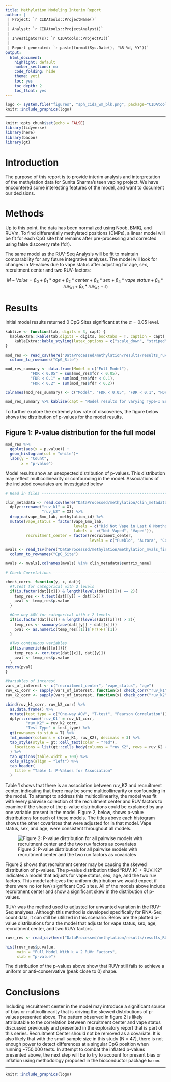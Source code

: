 ```yaml
---
title: Methylation Modeling Interim Report
author: |
 | Project: `r CIDAtools::ProjectName()`
 |
 | Analyst: `r CIDAtools::ProjectAnalyst()`
 |
 | Investigator(s): `r CIDAtools::ProjectPI()`
 |
 | Report generated: `r paste(format(Sys.Date(), '%B %d, %Y'))`
output:
  html_document:
    highlight: default
    number_sections: no
    code_folding: hide
    theme: yeti
    toc: yes
    toc_depth: 2
    toc_float: yes
---
```


```r
logo <- system.file("figures", "sph_cida_wm_blk.png", package="CIDAtools")
knitr::include_graphics(logo)
```

---

```r
knitr::opts_chunk$set(echo = FALSE)
library(tidyverse)
library(here)
library(bacon)
library(gt)
```

# Introduction

The purpose of this report is to provide interim analysis and interpretation of the methylation data for Sunita Sharma's teen vaping project. We have encountered some interesting features of the model, and want to document our decisions. 

# Methods

Up to this point, the data has been normalized using Noob, BMIQ, and RUVm. To find differentially methylated positions (DMPs), a linear model will be fit for each CpG site that remains after pre-processing and corrected using false discovery rate (fdr).

The same model as the RUV-Seq Analysis will be fit to maintain comparability for any future integrative analyses. The model will look for changes in M-values due to vape status after adjusting for age, sex, recruitment center and two RUV-factors:

$$M-Value = \beta_0 + \beta_1 * age + \beta_2 * center + \beta_3* sex + \beta_4 * vape \ status + \beta_5 * ruv_{k1} + \beta_6 * ruv_{k2} + \epsilon_i$$

# Results 

Initial model results returned 0 CpG Sites significant at the $\alpha = 0.05$ level. 

```r

kablize <- function(tab, digits = 3, capt) {
  kableExtra::kable(tab,digits = digits, booktabs = T, caption = capt) %>% 
    kableExtra::kable_styling(latex_options = c("scale_down", "striped"), position = "center", )
}

mod_res <- read_csv(here("DataProcessed/methylation/results/results_ruvk1_ruvk2.csv"), show_col_types = F) %>% 
  column_to_rownames("CpG_Site")

mod_res_summary <- data.frame(Model = c("Full Model"), 
           "FDR < 0.05" = sum(mod_res$fdr < 0.05),
           "FDR < 0.1" = sum(mod_res$fdr < 0.1),
           "FDR < 0.2" = sum(mod_res$fdr < 0.2))

colnames(mod_res_summary) <- c("Model", "FDR < 0.05", "FDR < 0.1", "FDR < 0.2")

mod_res_summary %>% kablize(capt = "Model results for varying Type-I Error Rates under False Discovery Rate (FDR)")
```

To further explore the extremely low rate of discoveries, the figure below shows the distribution of p-values for the model results. 

## Figure 1: P-value distribution for the full model
```r
mod_res %>% 
  ggplot(aes(x = p.value)) +
  geom_histogram(col = "white")+
  labs(y = "Count",
       x = "p-value")
```

Model results show an unexpected distribution of p-values. This distribution may reflect multicollinearity or confounding in the model. Associations of the included covariates are investigated below

```r
# Read in files ---------------------------------------------------------------

clin_metadata <- read.csv(here("DataProcessed/methylation/clin_metadata_w_ruv.csv")) %>% 
  dplyr::rename("ruv_k1" = X1,
                "ruv_k2" = X2) %>% 
  drop_na(vape_6mo_lab, methylation_id) %>% 
  mutate(vape_status = factor(vape_6mo_lab, 
                              levels = c("Did Not Vape in Last 6 Months", "Vaped in Last 6 Months"),
                              labels =  c("Not Vaped", "Vaped")),
         recruitment_center = factor(recruitment_center, 
                                     levels = c("Pueblo", "Aurora", "CommCity/Denver")))

mvals <- read_tsv(here("DataProcessed/methylation/methylation_mvals_final_2022_09_27.txt"), show_col_types = F) %>% 
  column_to_rownames("CpG_Site") 

mvals <- mvals[,colnames(mvals) %in% clin_metadata$sentrix_name]

# Check Correlations ------------------------------------------------------

check_corr<- function(y, x, dat){
  #T.Test for categorical with 2 levels
  if(is.factor(dat[[x]]) & length(levels(dat[[x]])) == 2){
    temp_res <- t.test(dat[[y]] ~ dat[[x]])
    pval <- temp_res$p.value
  }
  
  #One-way AOV for categorical with > 2 levels
  if(is.factor(dat[[x]]) & length(levels(dat[[x]])) > 2){
    temp_res <- summary(aov(dat[[y]] ~ dat[[x]]))
    pval <- as.numeric(temp_res[[1]]$`Pr(>F)`[1])
  }
  
  #Two continuous variables
  if(is.numeric(dat[[x]])){
    temp_res <- cor.test(dat[[x]], dat[[y]])
    pval <- temp_res$p.value
  }
return(pval)  
}

#Variables of interest
vars_of_interest <- c("recruitment_center", "vape_status", "age")
ruv_k1_corr <- sapply(vars_of_interest, function(x) check_corr("ruv_k1", x, dat = clin_metadata))
ruv_k2_corr <- sapply(vars_of_interest, function(x) check_corr("ruv_k2", x, dat = clin_metadata))

cbind(ruv_k1_corr, ruv_k2_corr) %>% 
  as.data.frame() %>% 
  mutate(test_type = c("One-way AOV", "T-test", "Pearson Correlation")) %>% 
  dplyr::rename('ruv_K1' = ruv_k1_corr,
         "ruv_K2" = ruv_k2_corr,
         "Test Type" = test_type) %>% 
  gt(rownames_to_stub = T) %>% 
  fmt_number(columns = c(ruv_K1, ruv_K2), decimals = 3) %>% 
  tab_style(style = gt::cell_text(color = "red"),
    locations = list(gt::cells_body(columns = "ruv_K2", rows = ruv_K2 < 0.05))
  ) %>% 
  tab_options(table.width = 700) %>% 
  cols_align(align = "left") %>% 
  tab_header(
    title = "Table 1: P-Values for Association"
  ) 
```

Table 1 shows that there is an association between ruv_K2 and recruitment center, indicating that there may be some multicollinearity or confounding in the model. To attempt to address this multicollinearity, the model was fit with every pairwise collection of the recruitment center and RUV factors to examine if the shape of the p-value distributions could be explained by any one variable present in the model. Figure 2, below, shows p-value distributions for each of these models. The titles above each histogram shows the other covariates that were adjusted for in that model. Vape status, sex, and age, were consistent throughout all models.

![Figure 2: P-value distribution for all pairwise models with recruitment center and the two ruv factors as covariates](All_mod_pval_distributions.jpeg)

Figure 2 shows that recruitment center may be causing the skewed distribution of p-values. The p-value distribution titled "RUV_K1 + RUV_K2" indicates a model that adjusts for vape status, sex, age, and the two ruv factors. This model achieves the uniform distribution we would expect if there were no (or few) significant CpG sites. All of the models above include recruitment center and show a significant skew in the distribution of p-values. 

RUVr was the method used to adjusted for unwanted variation in the RUV-Seq analyses. Although this method is developed specifically for RNA-Seq count data, it can still be utilized in this scenario. Below are the plotted p-value distributions for a the model that adjusts for vape status, sex, age, recruitment center, and two RUVr factors. 

```r
ruvr_res <- read_csv(here("DataProcessed/methylation/results/results_RUVr_k2.csv"))

hist(ruvr_res$p.value,
     main = "Full Model With k = 2 RUVr Factors",
     xlab = "p-value")
```

The distribution of the p-values above show that RUVr still fails to achieve a uniform or anti-conservative (peak close to 0) shape. 


# Conclusions

Including recruitment center in the model may introduce a significant source of bias or multicollinearity that is driving the skewed distributions of p-values presented above. The pattern observed in figure 2 is likely attributable to the correlation between recruitment center and vape status discussed previously and presented in the exploratory report that is part of this series. Recruitment Center should not be removed as a covariate. It is also likely that with the small sample size in this study (N = 47), there is not enough power to detect differences at a singular CpG position when running ~750,000 tests. In attempt to combat the inflated p-values presented above, the next step will be to try to account for present bias or inflation using methodology proposed in the bioconductor package `bacon`. 

<!-- footer -->

---

```r
knitr::include_graphics(logo)
```

